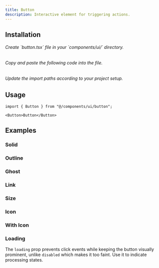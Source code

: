 ```yaml
---
title: Button
description: Interactive element for triggering actions.
---
```


<ComponentViewer name="button-demo"/>

## Installation

<Stepper totalSteps={3}>
  <Step stepNumber={1}>
    <h6>Create `button.tsx` file in your `components/ui/` directory.</h6>
  </Step>
  <Step stepNumber={2}>
    <h6>Copy and paste the following code into the file.</h6>
    <ComponentSource name="button" />
  </Step>
  <Step stepNumber={3}>
    <h6>Update the import paths according to your project setup.</h6>
  </Step>
</Stepper>

## Usage

```tsx
import { Button } from "@/components/ui/button";
```

```tsx
<Button>Button</Button>
```

## Examples 

### Solid 

<ComponentViewer className="mt-6" name="button-solid-demo"/>

### Outline 

<ComponentViewer className="mt-6" name="button-outline-demo"/>

### Ghost

<ComponentViewer className="mt-6" name="button-ghost-demo"/>

### Link

<ComponentViewer className="mt-6" name="button-link-demo"/>

### Size

<ComponentViewer className="mt-6" name="button-size-demo"/>

### Icon

<ComponentViewer className="mt-6" name="button-icon-demo"/>

### With Icon

<ComponentViewer className="mt-6" name="button-with-icon-demo"/>

### Loading

The `loading` prop prevents click events while keeping the button visually prominent, unlike `disabled` which makes it too faint. Use it to indicate processing states.

<ComponentViewer className="mt-6" name="button-loading-demo"/>